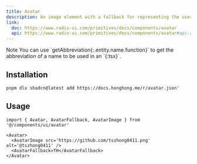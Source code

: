 ```yaml
---
title: Avatar
description: An image element with a fallback for representing the user.
link:
  doc: https://www.radix-ui.com/primitives/docs/components/avatar
  api: https://www.radix-ui.com/primitives/docs/components/avatar#api-reference
---
```


<ComponentPreview name='avatar/avatar' />

<Alert>
  <AlertTitle>Note</AlertTitle>
  <AlertDescription>
    You can use `getAbbreviation{:.entity.name.function}` to get the abbreviation of a name to be used in an `<AvatarFallback />{:tsx}`.
  </AlertDescription>
</Alert>

## Installation

```bash
pnpm dlx shadcn@latest add https://docs.honghong.me/r/avatar.json"
```

## Usage

```tsx
import { Avatar, AvatarFallback, AvatarImage } from '@/components/ui/avatar'
```

```tsx
<Avatar>
  <AvatarImage src='https://github.com/tszhong0411.png' alt='@tszhong0411' />
  <AvatarFallback>TH</AvatarFallback>
</Avatar>
```
